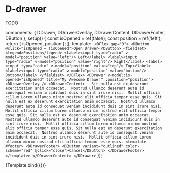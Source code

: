 
<Meta title="Components/Drawer" />

# D-drawer

TODO

  components: {
    DDrawer,
    DDrawerOverlay,
    DDrawerContent,
    DDrawerFooter,
    DButton
  },
  setup() {
    const isOpened = ref(false);
    const position = ref('left');
    return { isOpened, position };
  },
  template: `
    <DFlex gap="3">
      <DButton @click="isOpened = !isOpened">Open Drawer</DButton>
      <fieldset>
        <legend>Position</legend>
        <label><input type="radio" v-model="position" value="left"/> Left</label>
        <label><input type="radio" v-model="position" value="right"/> Right</label>
        <label><input type="radio" v-model="position" value="top"/> Top</label>
        <label><input type="radio" v-model="position" value="bottom"/> Bottom</label>
       </fieldset>
    </DFlex>
    <DDrawer v-model:is-opened="isOpened" title="My Awesome Drawer" :position="position">
      <DDrawerOverlay />
      <DDrawerContent>  
          Sit nulla est ex deserunt exercitation anim occaecat. 
          Nostrud ullamco deserunt aute id consequat veniam incididunt duis in sint irure nisi. 
          Mollit officia cillum Lorem ullamco minim nostrud elit officia tempor esse quis.
          Sit nulla est ex deserunt exercitation anim occaecat. 
          Nostrud ullamco deserunt aute id consequat veniam incididunt duis in sint irure nisi. 
          Mollit officia cillum Lorem ullamco minim nostrud elit officia tempor esse quis.
          Sit nulla est ex deserunt exercitation anim occaecat. 
          Nostrud ullamco deserunt aute id consequat veniam incididunt duis in sint irure nisi. 
          Mollit officia cillum Lorem ullamco minim nostrud elit officia tempor esse quis.
          Sit nulla est ex deserunt exercitation anim occaecat. 
          Nostrud ullamco deserunt aute id consequat veniam incididunt duis in sint irure nisi. 
          Mollit officia cillum Lorem ullamco minim nostrud elit officia tempor esse quis.
        <template #footer>
          <DDrawerFooter>
            <DButton variant="outlined" color-scheme="red" @click="close">Cancel</DButton>
          </DDrawerFooter>
        </template>
      </DDrawerContent>
    </DDrawer>`
});

<Canvas>
  <Story name="Default">{Template.bind({})}</Story>
</Canvas>
